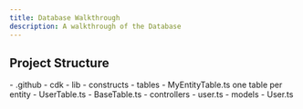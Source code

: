 ```yaml
---
title: Database Walkthrough
description: A walkthrough of the Database
---
```


## Project Structure


<FileTree>
- .github
  - cdk
    - lib
      - constructs
        - tables
          - MyEntityTable.ts one table per entity
          - UserTable.ts
        - BaseTable.ts
  - controllers
    - user.ts
  - models
    - User.ts
</FileTree>